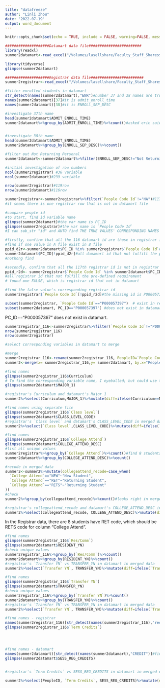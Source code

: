 ```yaml
---
title: "datafreeze"
author: "Linli Zhou"
date: '2022-07-19'
output: word_document
---
```


```r
knitr::opts_chunk$set(echo = TRUE, include = FALSE, warning=FALSE, message=FALSE)
```

```r
####################Datamart data file########################
library(readxl)
summer2datamart<-read_excel("/Volumes/lasellshare/Faculty_Staff_Shares$/IR/Datamart Files/Test Run of Data Mart/Summer 2022/Test_run_datamart_summer_ses2_20220719_v2.xlsx")

library(tidyverse)
glimpse(summer2datamart)

####################Registrar data file########################
summer2registrar<-read_excel("/Volumes/lasellshare/Faculty_Staff_Shares$/IR/Registrar Reports/2022 Summer/Summer II/UG Backup Data  Report - 2022-07-19T130244.851.xlsx")
```


```r
#filter enrolled students in datamart
str_detect(names(summer2datamart),"ENR")#number 37 and 38 names are true #I NEED TO FIND A BETTER WAY TO AUTO/NOT EYEBALLING THE TRUE VALUES' CORRESPONDING NAMES
names(summer2datamart)[37]#it is admit_enroll_time
names(summer2datamart)[38]#it is ENROLL_SEP_DESC

#investigate 37th name
head(summer2datamart$ADMIT_ENROLL_TIME)
summer2datamart%>%group_by(ADMIT_ENROLL_TIME)%>%count()#asked eric said no need to filter out not listed


#investigate 38th name
head(summer2datamart$ADMIT_ENROLL_TIME)
summer2datamart%>%group_by(ENROLL_SEP_DESC)%>%count()

#filter out Not Returning Personal
summer2datamart<-summer2datamart%>%filter(ENROLL_SEP_DESC!="Not Returning Personal")
```


```r
#initial investigation of row numbers
ncol(summer2registrar) #36 variable
ncol(summer2datamart)#239 variable

nrow(summer2registrar)#119row
nrow(summer2datamart)#116row

summer2registrar<-summer2registrar%>%filter(`People Code Id`!="NA")#117 row
#it seems there is one registrar row that is not in datamart file

#compare people id
#to start, find id variable name 
glimpse(summer2datamart)#the var name is PC_ID
glimpse(summer2registrar)#the var name is `People Code Id`
#I can sub_str "id" and AUTO find THE TRUE VALUES' CORRESPONDING NAMES

#firstly, confirm that all the 116 datamart id are those in registrar id
#find if one value in A file exist in B file
ppid_d2r<-summer2datamart$PC_ID %in% summer2registrar$`People Code Id`#pre-define requirement: whether datamart id in registrar id
summer2datamart$PC_ID[!ppid_d2r]#all damamart id that not fulfill the pre-defined requirement
#nothong find

#secondly, confirm that all the 117th registrar id is not in registrar id
ppid_r2d<- summer2registrar$`People Code Id` %in% summer2datamart$PC_ID#pre-define requirement: whether registrar id in datamart id
#all registrar id that not fulfill the pre-defined requirement
# found one FALSE, which is registrar id that not in datamart

#find the false value's corresponding registrar id
summer2registrar$`People Code Id`[!ppid_r2d]#the missing id is P000057397

subset(summer2registrar, `People Code Id`=="P000057397")  # exist in registrar #alternatively, summer2registrar[summer2registrar$`People Code Id`=="P000057397",]#data[row,col]
subset(summer2datamart, PC_ID=="P000057397") #does not exist in datamart
```

PC_ID=="P000057397" does not exist in datamart.

```r
summer2registrar_116<-summer2registrar%>%filter(`People Code Id`!="P000057397")
nrow(summer2registrar_116)
nrow(summer2registrar)
```





```r
#select corresponding variables in datamart to merge

#merge
summer2registrar_116<-rename(summer2registrar_116, PeopleID=`People Code Id`)
summer2<-merge(x= summer2registrar_116,y= summer2datamart, by.x="PeopleID",by.y = "PC_ID") #only x name will be kept in merged file
```


```r
#find names
glimpse(summer2registrar_116$Curriculum)
# To find the corresponding variable name, I eyeballed; but could use this code if I know it contains major in the variable name: names(summer2datamart)[str_detect(names(summer2datamart),"MAJOR")]
glimpse(summer2datamart$MAJOR_1)

#registrar's Curriculum and datamart's Major_1
summer2%>%select(Curriculum,MAJOR_1)%>%mutate(diff=ifelse(Curriculum==MAJOR_1, "matched","not match")) %>%filter(diff=="not match")
```


```r
#find names using separate file
glimpse(summer2registrar_116$`Class level`)
glimpse(summer2datamart$CLASS_LEVEL_CODE)
#registrar's `Class level` and datamart's CLASS_LEVEL_CODE in merged data
summer2%>%select(`Class level`,CLASS_LEVEL_CODE)%>%mutate(diff=ifelse(`Class level`==CLASS_LEVEL_CODE, "matched","not match")) %>%filter(diff=="not match")
```


```r
#find names
glimpse(summer2registrar_116$`College Attend`)
glimpse(summer2datamart$COLLEGE_ATTEND_DESC)
#list all unique values
summer2registrar%>%group_by(`College Attend`)%>%count()#find 8 students coded as RET that should be RETS 
summer2datamart%>%group_by(COLLEGE_ATTEND_DESC)%>%count()

#recode in merged data
summer2<-summer2%>%mutate(collegeattend_recode=case_when(
  `College Attend`=="NEW"~"New Student",
  `College Attend`=="RET"~"Returning Student",
  `College Attend`=="RETS"~"Returning Student"
))
#check
summer2%>%group_by(collegeattend_recode)%>%count()#looks right in merged data, ready to compare two columns

#registrar's collegeattend_recode and datamart's COLLEGE_ATTEND_DESC in merged data
summer2%>%select(collegeattend_recode, COLLEGE_ATTEND_DESC)%>%mutate(diff=ifelse(collegeattend_recode== COLLEGE_ATTEND_DESC, "matched","not match")) %>%filter(diff=="not match")

```
In the Registrar data, there are 8 students have RET code, which should be RETS code for column "College Attend".

```r
#find names
glimpse(summer2registrar_116$`Res/Comm`)
glimpse(summer2datamart$RESIDENT_YN)
#check unique values
summer2registrar_116%>%group_by(`Res/Comm`)%>%count()
summer2datamart%>%group_by(RESIDENT_YN)%>%count()
#registrar's `Transfer YN` vs TRANSFER_YN in datamart in merged data
summer2%>%select(`Transfer YN`, TRANSFER_YN)%>%mutate(diff=ifelse(`Transfer YN` == TRANSFER_YN, "matched","not match")) %>%filter(diff=="not match")
```


```r
#find names
glimpse(summer2registrar_116$`Transfer YN`)
glimpse(summer2datamart$TRANSFER_YN)
#check unique values
summer2registrar_116%>%group_by(`Transfer YN`)%>%count()
summer2datamart%>%group_by(TRANSFER_YN)%>%count()
#registrar's `Transfer YN` vs TRANSFER_YN in datamart in merged data
summer2%>%select(`Transfer YN`, TRANSFER_YN)%>%mutate(diff=ifelse(`Transfer YN` == TRANSFER_YN, "matched","not match")) %>%filter(diff=="not match")
```


```r
#find names - registrar
names(summer2registrar_116)[str_detect(names(summer2registrar_116),"redits")]#find "Term Credits" "Cum Credits" to be possible names; asked eric saying I should use `Term Credits`
glimpse(summer2registrar_116$`Term Credits`)




#find names - datamart
names(summer2datamart)[str_detect(names(summer2datamart),"CREDIT")]#find "CREDITS_EARNED_CUM" AND "TERM_CREDITS_EARNED" to be possible credits; TERM_CREDITS_EARNED sounds specific about the term; asked eric, saying I should use SESS_REG_CREDITS 
glimpse(summer2datamart$SESS_REG_CREDITS)


#registrar's `Term Credits` vs SESS_REG_CREDITS in datamart in merged data

summer2%>%select(PeopleID, `Term Credits`, SESS_REG_CREDITS)%>%mutate(diff=ifelse(`Term Credits` == SESS_REG_CREDITS, "matched","not match")) %>%filter(diff=="not match")

```

